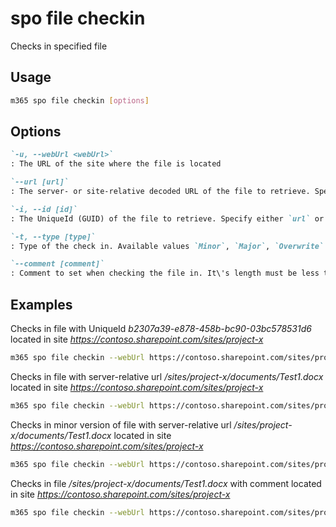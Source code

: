 
# spo file checkin

Checks in specified file

## Usage

```sh
m365 spo file checkin [options]
```

## Options

```md definition-list
`-u, --webUrl <webUrl>`
: The URL of the site where the file is located

`--url [url]`
: The server- or site-relative decoded URL of the file to retrieve. Specify either `url` or `id` but not both

`-i, --id [id]`
: The UniqueId (GUID) of the file to retrieve. Specify either `url` or `id` but not both

`-t, --type [type]`
: Type of the check in. Available values `Minor`, `Major`, `Overwrite`. Default is Major

`--comment [comment]`
: Comment to set when checking the file in. It\'s length must be less than 1024 letters. Default is empty string
```

<Global />

## Examples

Checks in file with UniqueId _b2307a39-e878-458b-bc90-03bc578531d6_ located in site _https://contoso.sharepoint.com/sites/project-x_

```sh
m365 spo file checkin --webUrl https://contoso.sharepoint.com/sites/project-x --id 'b2307a39-e878-458b-bc90-03bc578531d6'
```

Checks in file with server-relative url _/sites/project-x/documents/Test1.docx_ located in site _https://contoso.sharepoint.com/sites/project-x_

```sh
m365 spo file checkin --webUrl https://contoso.sharepoint.com/sites/project-x --url '/sites/project-x/documents/Test1.docx'
```

Checks in minor version of file with server-relative url _/sites/project-x/documents/Test1.docx_ located in site _https://contoso.sharepoint.com/sites/project-x_

```sh
m365 spo file checkin --webUrl https://contoso.sharepoint.com/sites/project-x --url '/sites/project-x/documents/Test1.docx' --type Minor
```

Checks in file _/sites/project-x/documents/Test1.docx_ with comment located in site _https://contoso.sharepoint.com/sites/project-x_

```sh
m365 spo file checkin --webUrl https://contoso.sharepoint.com/sites/project-x --url '/sites/project-x/documents/Test1.docx' --comment 'approved'
```
